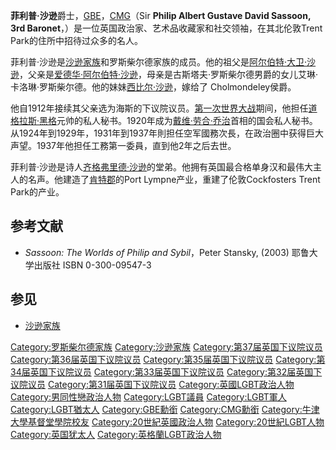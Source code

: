 {{infobox officeholder
|honorific-prefix=The Right Honourable
|name=菲利普·沙逊爵士
|image=Sir Philip Sassoon.jpg
|honorific-suffix=Bt GBE CMG MP
|office=第一工程專員
|predecessor=斯坦霍普伯爵
|successor=Herwald Ramsbotham
|term_start=1937年5月27日
|term_end=1939年6月3日
|birth_date={{birth date|1888|12|4}}
|death_date={{death date and age|1939|6|3|1888|12|4}}
|relations = 堂兄: [[西格里夫·薩松|西格里夫·薩松]]
}}
'''菲利普·沙逊'''爵士，[[大英帝國勳章|GBE]]，[[CMG|CMG]]（Sir '''Philip Albert Gustave David Sassoon, 3rd Baronet'''，{{bd|1888年|12月4日|1939年|6月3日}}）是一位英国政治家、艺术品收藏家和社交领袖，在其北伦敦Trent Park的住所中招待过众多的名人。

菲利普·沙逊是[[沙逊家族|沙逊家族]]和罗斯柴尔德家族的成员。他的祖父是[[阿尔伯特·大卫·沙逊|阿尔伯特·大卫·沙逊]]，父亲是[[爱德华·阿尔伯特·沙逊|爱德华·阿尔伯特·沙逊]]，母亲是古斯塔夫·罗斯柴尔德男爵的女儿艾琳·卡洛琳·罗斯柴尔德。他的妹妹[[西比尔·沙逊|西比尔·沙逊]]，嫁给了 Cholmondeley侯爵。

他自1912年接续其父亲选为海斯的下议院议员。[[第一次世界大战|第一次世界大战]]期间，他担任[[道格拉斯·黑格，第一代黑格伯爵|道格拉斯·黑格]]元帅的私人秘书。1920年成为[[戴维·劳合·乔治|戴维·劳合·乔治]]首相的国会私人秘书。从1924年到1929年，1931年到1937年則担任空军國務次長，在政治圈中获得巨大声望。1937年他担任工務第一委員，直到他2年之后去世。

菲利普·沙逊是诗人[[齐格弗里德·沙逊|齐格弗里德·沙逊]]的堂弟。他拥有英国最合格单身汉和最伟大主人的名声。他建造了[[肯特郡|肯特郡]]的Port Lympne产业，重建了伦敦Cockfosters Trent Park的产业。

==参考文献==
* ''Sassoon: The Worlds of Philip and Sybil''，Peter Stansky, (2003)  耶鲁大学出版社 ISBN 0-300-09547-3

==参见==
*[[沙逊家族|沙逊家族]]

{{start box}}
{{succession box
  | title  = 海斯的下议院议员
  | years  = 1912年–1939年
  | before = [[爱德华·阿尔伯特·沙逊|爱德华·阿尔伯特·沙逊]]
  | after  = Rupert Brabner
}}
{{s-off}}
{{succession box  | title  = 英国空军部副部长  | years  = 1924–1929  | before = William Leach  | after  = Frederick Montague}}
{{succession box  | title  = 英国空军部副部长  | years  = 1931–1937  | before = Frederick Montague  | after  = Anthony Muirhead}}
{{succession box  | title  = First Commissioner of Works  | years  = 1937–1939  | before = The Earl Stanhope  | after  = Herwald Ramsbotham}}
{{succession box | title=沙逊从男爵 | years= | before=[[爱德华·阿尔伯特·沙逊|爱德华·阿尔伯特·沙逊]] |  after= 绝嗣}}
{{end box}}

{{Authority control}}
{{DEFAULTSORT:Sassoon, Sir Philip}}
[[Category:罗斯柴尔德家族|Category:罗斯柴尔德家族]]
[[Category:沙逊家族|Category:沙逊家族]]
[[Category:第37届英国下议院议员|Category:第37届英国下议院议员]]
[[Category:第36届英国下议院议员|Category:第36届英国下议院议员]]
[[Category:第35届英国下议院议员|Category:第35届英国下议院议员]]
[[Category:第34届英国下议院议员|Category:第34届英国下议院议员]]
[[Category:第33届英国下议院议员|Category:第33届英国下议院议员]]
[[Category:第32届英国下议院议员|Category:第32届英国下议院议员]]
[[Category:第31届英国下议院议员|Category:第31届英国下议院议员]]
[[Category:英國LGBT政治人物|Category:英國LGBT政治人物]]
[[Category:男同性戀政治人物|Category:男同性戀政治人物]]
[[Category:LGBT議員|Category:LGBT議員]]
[[Category:LGBT軍人|Category:LGBT軍人]]
[[Category:LGBT猶太人|Category:LGBT猶太人]]
[[Category:GBE勳銜|Category:GBE勳銜]]
[[Category:CMG勳銜|Category:CMG勳銜]]
[[Category:牛津大學基督堂學院校友|Category:牛津大學基督堂學院校友]]
[[Category:20世紀英國政治人物|Category:20世紀英國政治人物]]
[[Category:20世紀LGBT人物|Category:20世紀LGBT人物]]
[[Category:英国犹太人|Category:英国犹太人]]
[[Category:英格蘭LGBT政治人物|Category:英格蘭LGBT政治人物]]